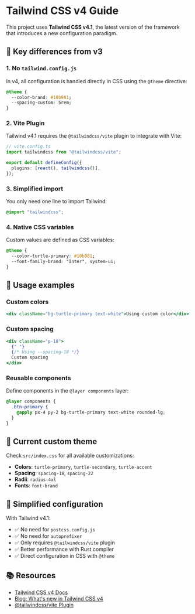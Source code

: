 
<Meta title="Examples/Tailwind CSS v4" />

# Tailwind CSS v4 Guide

This project uses **Tailwind CSS v4.1**, the latest version of the framework that introduces a new configuration paradigm.

## 🚀 Key differences from v3

### 1. No `tailwind.config.js`

In v4, all configuration is handled directly in CSS using the `@theme` directive:

```css
@theme {
  --color-brand: #10b981;
  --spacing-custom: 5rem;
}
```

### 2. Vite Plugin

Tailwind v4.1 requires the `@tailwindcss/vite` plugin to integrate with Vite:

```ts
// vite.config.ts
import tailwindcss from "@tailwindcss/vite";

export default defineConfig({
  plugins: [react(), tailwindcss()],
});
```

### 3. Simplified import

You only need one line to import Tailwind:

```css
@import "tailwindcss";
```

### 4. Native CSS variables

Custom values are defined as CSS variables:

```css
@theme {
  --color-turtle-primary: #10b981;
  --font-family-brand: "Inter", system-ui;
}
```

## 📝 Usage examples

### Custom colors

```jsx
<div className="bg-turtle-primary text-white">Using custom color</div>
```

### Custom spacing

```jsx
<div className="p-18">
  {" "}
  {/* Using --spacing-18 */}
  Custom spacing
</div>
```

### Reusable components

Define components in the `@layer components` layer:

```css
@layer components {
  .btn-primary {
    @apply px-4 py-2 bg-turtle-primary text-white rounded-lg;
  }
}
```

## 🎨 Current custom theme

Check `src/index.css` for all available customizations:

- **Colors**: `turtle-primary`, `turtle-secondary`, `turtle-accent`
- **Spacing**: `spacing-18`, `spacing-22`
- **Radii**: `radius-4xl`
- **Fonts**: `font-brand`

## 🔧 Simplified configuration

With Tailwind v4.1:

- ✅ No need for `postcss.config.js`
- ✅ No need for `autoprefixer`
- ✅ Only requires `@tailwindcss/vite` plugin
- ✅ Better performance with Rust compiler
- ✅ Direct configuration in CSS with `@theme`

## 📚 Resources

- [Tailwind CSS v4 Docs](https://tailwindcss.com/docs)
- [Blog: What's new in Tailwind CSS v4](https://tailwindcss.com/blog/tailwindcss-v4)
- [@tailwindcss/vite Plugin](https://github.com/tailwindlabs/tailwindcss/tree/next/packages/@tailwindcss-vite)
